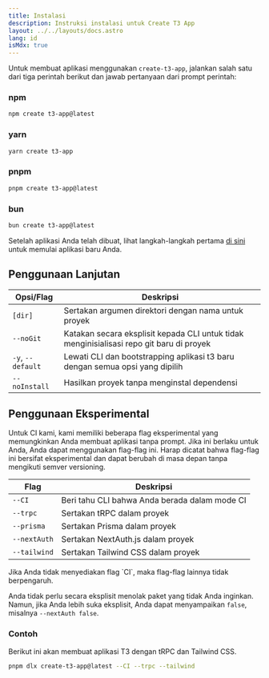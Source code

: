 ```yaml
---
title: Instalasi
description: Instruksi instalasi untuk Create T3 App
layout: ../../layouts/docs.astro
lang: id
isMdx: true
---
```



Untuk membuat aplikasi menggunakan `create-t3-app`, jalankan salah satu dari tiga perintah berikut dan jawab pertanyaan dari prompt perintah:

### npm

```bash
npm create t3-app@latest
```

### yarn

```bash
yarn create t3-app
```

### pnpm

```bash
pnpm create t3-app@latest
```

### bun

```bash
bun create t3-app@latest
```

Setelah aplikasi Anda telah dibuat, lihat langkah-langkah pertama [di sini](/id/usage/first-steps) untuk memulai aplikasi baru Anda.

## Penggunaan Lanjutan

| Opsi/Flag        | Deskripsi                                                               |
| ----------------- | ----------------------------------------------------------------------- |
| `[dir]`           | Sertakan argumen direktori dengan nama untuk proyek                     |
| `--noGit`         | Katakan secara eksplisit kepada CLI untuk tidak menginisialisasi repo git baru di proyek |
| `-y`, `--default` | Lewati CLI dan bootstrapping aplikasi t3 baru dengan semua opsi yang dipilih |
| `--noInstall`     | Hasilkan proyek tanpa menginstal dependensi                               |

## Penggunaan Eksperimental

Untuk CI kami, kami memiliki beberapa flag eksperimental yang memungkinkan Anda membuat aplikasi tanpa prompt. Jika ini berlaku untuk Anda, Anda dapat menggunakan flag-flag ini. Harap dicatat bahwa flag-flag ini bersifat eksperimental dan dapat berubah di masa depan tanpa mengikuti semver versioning.

| Flag         | Deskripsi                         |
| ------------ | ----------------------------------- |
| `--CI`       | Beri tahu CLI bahwa Anda berada dalam mode CI  |
| `--trpc`     | Sertakan tRPC dalam proyek         |
| `--prisma`   | Sertakan Prisma dalam proyek       |
| `--nextAuth` | Sertakan NextAuth.js dalam proyek  |
| `--tailwind` | Sertakan Tailwind CSS dalam proyek |

<Callout type="warning">
  Jika Anda tidak menyediakan flag `CI`, maka flag-flag lainnya tidak berpengaruh.
</Callout>

Anda tidak perlu secara eksplisit menolak paket yang tidak Anda inginkan. Namun, jika Anda lebih suka eksplisit, Anda dapat menyampaikan `false`, misalnya `--nextAuth false`.

### Contoh

Berikut ini akan membuat aplikasi T3 dengan tRPC dan Tailwind CSS.

```bash
pnpm dlx create-t3-app@latest --CI --trpc --tailwind
```